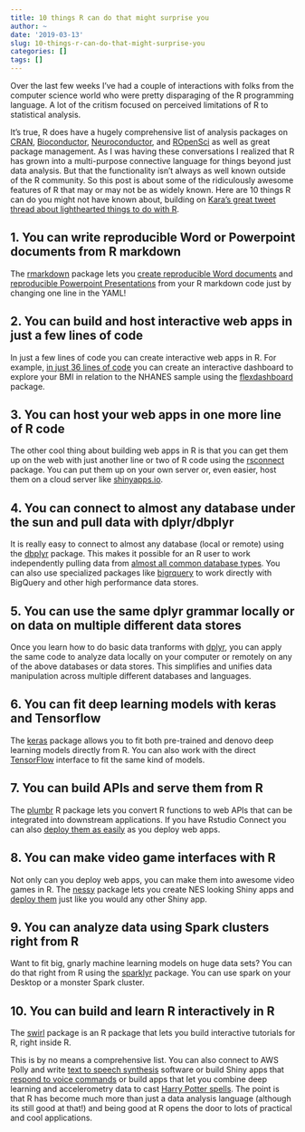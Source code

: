 ```yaml
---
title: 10 things R can do that might surprise you
author: ~
date: '2019-03-13'
slug: 10-things-r-can-do-that-might-surprise-you
categories: []
tags: []
---
```


Over the last few weeks I've had a couple of interactions with folks from the computer science world who were pretty disparaging of the R programming language. A lot of the critism focused on perceived limitations of R to statistical analysis. 

It's true, R does have a hugely comprehensive list of analysis packages on [CRAN](https://cran.r-project.org/), [Bioconductor](http://bioconductor.org/), [Neuroconductor](https://neuroconductor.org/), and [ROpenSci](https://ropensci.org/) as well as great package management. As I was having these conversations I realized that R has grown into a multi-purpose connective language for things beyond just data analysis. But that the functionality isn't always as well known outside of the R community. So this post is about some of the ridiculously awesome features of R that may or may not be as widely known. Here are 10 things R can do you might not have known about, building on [Kara's great tweet thread about lighthearted things to do with R](https://twitter.com/kara_woo/status/1100908125396193281).


##  1. You can write reproducible Word or Powerpoint documents from R markdown

The [rmarkdown](https://rmarkdown.rstudio.com/) package lets you [create reproducible Word documents](https://bookdown.org/yihui/rmarkdown/word-document.html) and [reproducible Powerpoint Presentations](https://bookdown.org/yihui/rmarkdown/powerpoint-presentation.html) from your R markdown code just by changing one line in the YAML! 

## 2. You can build and host interactive web apps in just a few lines of code 

In just a few lines of code you can create interactive web apps in R. For example, [in just 36 lines of code](https://gist.github.com/jtleek/3e1baac9a74ea81556c9e6d55743d7ea) you can create an interactive dashboard to explore your BMI in relation to the NHANES sample using the [flexdashboard](https://rmarkdown.rstudio.com/flexdashboard/) package. 

## 3. You can host your web apps in one more line of R code

The other cool thing about building web apps in R is that you can get them up on the web with just another line or two of R code using the [rsconnect](https://cran.r-project.org/web/packages/rsconnect/index.html) package. You can put them up on your own server or, even easier, host them on a cloud server like [shinyapps.io](https://www.shinyapps.io/). 

## 4. You can connect to almost any database under the sun and pull data with dplyr/dbplyr

It is really easy to connect to almost any database (local or remote) using the [dbplyr](https://cran.r-project.org/web/packages/dbplyr/index.html) package. This makes it possible for an R user to work independently pulling data from [almost all common database types](https://cfss.uchicago.edu/distrib001_database.html). You can also use specialized packages like [bigrquery](https://cran.r-project.org/web/packages/bigrquery/index.html) to work directly with BigQuery and other high performance data stores. 



## 5. You can use the same dplyr grammar locally or on data on multiple different data stores

Once you learn how to do basic data tranforms with [dplyr](https://dplyr.tidyverse.org/), you can apply the same code to analyze data locally on your computer or remotely on any of the above databases or data stores. This simplifies and unifies data manipulation across multiple different databases and languages. 


## 6. You can fit deep learning models with keras and Tensorflow

The [keras](https://keras.rstudio.com/) package allows you to fit both pre-trained and denovo deep learning models directly from R. You can also work with the direct [TensorFlow](https://tensorflow.rstudio.com/) interface to fit the same kind of models. 

## 7. You can build APIs and serve them from R

The [plumbr](https://www.rplumber.io/) R package lets you convert R functions to web APIs that can be integrated into downstream applications. If you have Rstudio Connect you can also [deploy them as easily](https://blog.rstudio.com/2017/08/03/rstudio-connect-v1-5-4-plumber/) as you deploy web apps. 

## 8. You can make video game interfaces with R

Not only can you deploy web apps, you can make them into awesome video games in R. The [nessy](https://github.com/ColinFay/nessy) package lets you create NES looking Shiny apps and [deploy them](https://lucy.shinyapps.io/classify/) just like you would any other Shiny app.

## 9. You can analyze data using Spark clusters right from R

Want to fit big, gnarly machine learning models on huge data sets? You can do that right from R using the [sparklyr](https://spark.rstudio.com/) package. You can use spark on your Desktop or a monster Spark cluster. 

## 10. You can build and learn R interactively in R

The [swirl](https://swirlstats.com/) package is an R package that lets you build interactive tutorials for R, right inside R. 


This is by no means a comprehensive list. You can also connect to AWS Polly and write [text to speech synthesis](https://github.com/seankross/ari) software or build Shiny apps that [respond to voice commands](https://yihui.shinyapps.io/voice/) or build apps that let you combine deep learning and accelerometry data to cast [Harry Potter spells](https://jhubiostatistics.shinyapps.io/cast_spells/). The point is that R has become much more than just a data analysis language (although its still good at that!) and being good at R opens the door to lots of practical and cool applications. 

